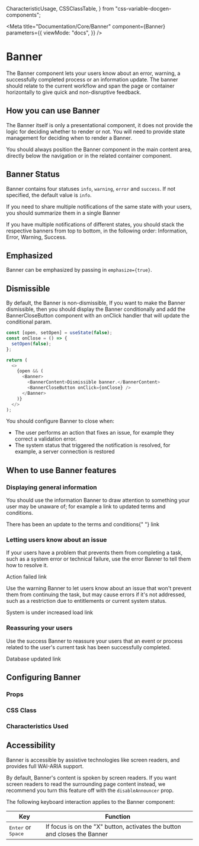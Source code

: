   CharacteristicUsage,
  CSSClassTable,
} from "css-variable-docgen-components";

<Meta
  title="Documentation/Core/Banner"
  component={Banner}
  parameters={{
    viewMode: "docs",
  }}
/>

# Banner

The Banner component lets your users know about an error, warning, a successfully completed process or an information update. The banner should relate to the current workflow
and span the page or container horizontally to give quick and non-disruptive feedback.

## How you can use Banner

The Banner itself is only a presentational component, it does not provide the logic for deciding whether to render
or not. You will need to provide state management for deciding when to render a Banner.

You should always position the Banner component in the main content area, directly below
the navigation or in the related container component.

<Canvas>
  <Story id="core-banner--default" />
</Canvas>

## Banner Status

Banner contains four statuses `info`, `warning`, `error` and `success`. If not specified, the default value is `info`.

<Canvas>
  <Story id="core-banner--statuses" />
</Canvas>

If you need to share multiple notifications of the same state with your users, you should summarize them in a single Banner

If you have multiple notifications of different states, you should stack the respective banners from top to bottom,
in the following order: Information, Error, Warning, Success.

## Emphasized

Banner can be emphasized by passing in `emphasize={true}`.

<Canvas>
  <Story id="core-banner--emphasized" />
</Canvas>

## Dismissible

By default, the Banner is non-dismissible, If you want to make the Banner dismissible, then you should display the Banner conditionally and add the BannerCloseButton component with an onClick handler that will update the conditional param.

```js
const [open, setOpen] = useState(false);
const onClose = () => {
  setOpen(false);
};

return (
  <>
    {open && (
      <Banner>
        <BannerContent>Dismissible banner.</BannerContent>
        <BannerCloseButton onClick={onClose} />
      </Banner>
    )}
  </>
);
```

<Canvas>
  <Story id="core-banner--controlled" />
</Canvas>

You should configure Banner to close when:

- The user performs an action that fixes an issue, for example they correct a validation error.
- The system status that triggered the notification is resolved, for example, a server connection is restored

## When to use Banner features

### Displaying general information

You should use the information Banner to draw attention to something your user may be unaware of; for example a link to updated terms and conditions.

<Canvas>
  <Banner>
    <BannerContent>
      There has been an update to the terms and conditions{" "}
      <Link href="#">link</Link>
    </BannerContent>
  </Banner>
</Canvas>

### Letting users know about an issue

If your users have a problem that prevents them from completing a task, such as a system error
or technical failure, use the error Banner to tell them how to resolve it.

<Canvas>
  <Banner status="error">
    <BannerContent>
      Action failed <Link href="#">link</Link>
    </BannerContent>
  </Banner>
</Canvas>

Use the warning Banner to let users know about an issue that won't prevent them from
continuing the task, but may cause errors if it's not addressed, such as a restriction due to entitlements
or current system status.

<Canvas>
  <Banner status="warning">
    <BannerContent>
      System is under increased load <Link href="#">link</Link>
    </BannerContent>
  </Banner>
</Canvas>

### Reassuring your users

Use the success Banner to reassure your users that an event or process related to the user's current
task has been successfully completed.

<Canvas>
  <Banner status="success">
    <BannerContent>
      Database updated <Link href="#">link</Link>
    </BannerContent>
  </Banner>
</Canvas>

## Configuring Banner

### Props

<ArgsTable of={Banner} />

### CSS Class

<CSSClassTable of={Banner} />

### Characteristics Used

<CharacteristicUsage of={Banner} />

## Accessibility

Banner is accessible by assistive technologies like screen readers, and provides full WAI-ARIA support.

By default, Banner's content is spoken by screen readers. If you want screen readers to read the
surrounding page content instead, we recommend you turn this feature off with the `disableAnnouncer`
prop.

The following keyboard interaction applies to the Banner component:

| Key                                  | Function                                                                  |
| ------------------------------------ | ------------------------------------------------------------------------- |
| <kbd>Enter</kbd> or <kbd>Space</kbd> | If focus is on the "X" button, activates the button and closes the Banner |

<HelpAndSupport />
